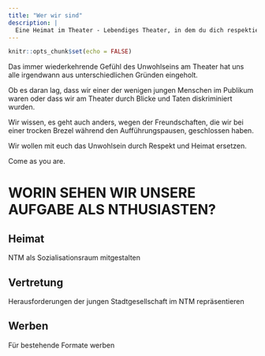 ```yaml
---
title: "Wer wir sind"
description: |
  Eine Heimat im Theater - Lebendiges Theater, in dem du dich respektiert, geschätzt und zuhause fühlst, für das, was du bist - ganz gleich, wer du bist.
---
```


```r
knitr::opts_chunk$set(echo = FALSE)
```

Das immer wiederkehrende Gefühl des Unwohlseins am Theater hat uns alle irgendwann aus unterschiedlichen Gründen eingeholt.

Ob es daran lag, dass wir einer der wenigen jungen Menschen im Publikum waren oder dass wir am Theater durch Blicke und Taten diskriminiert wurden.

Wir wissen, es geht auch anders, wegen der Freundschaften, die wir bei einer trocken Brezel während den Aufführungspausen, geschlossen haben.

Wir wollen mit euch das Unwohlsein durch Respekt und Heimat ersetzen.

Come as you are.

# WORIN SEHEN WIR UNSERE AUFGABE ALS NTHUSIASTEN?

## Heimat
NTM als Sozialisationsraum mitgestalten 

## Vertretung
Herausforderungen der jungen Stadtgesellschaft im NTM repräsentieren

## Werben
Für bestehende Formate werben